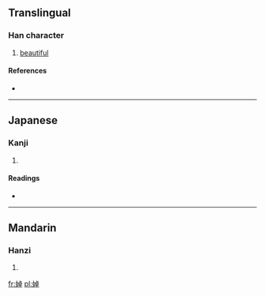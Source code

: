 ==Translingual==

===Han character===
{{Han char|rn=38|rad=女|as=08|sn=11|four=4144<sub>6</sub>|canj=女卜日十 (VYAJ)|ids=⿰[[女]][[卓]]}}

# [[beautiful]]

====References====
* {{Han ref|kx=0265.130|dkj=06431|dj=0532.120|hdz=21057.110|uh=5A65|ud=23141|bh=D4D8|bd=54488}}

----

==Japanese==

===Kanji===
{{ja-kanji|grade=|rs=女08}}

# {{defn|Japanese|sort=女08}}

====Readings====
* {{ja-readings|on=[[どう]] (dō), [[にょう]] (nyō), [[てき]] (teki), [[じゃく]] (jaku), [[しゃく]] (shaku)|kun=[[みめよい]] (mimeyoi)}}

----

==Mandarin==

===Hanzi===
{{cmn-hanzi|pin=[[chuò]] ([[chuo4]])|wg=ch'o<sup>4</sup>}}

# {{defn|Mandarin|sort=女08}}

[[fr:婥]]
[[pl:婥]]